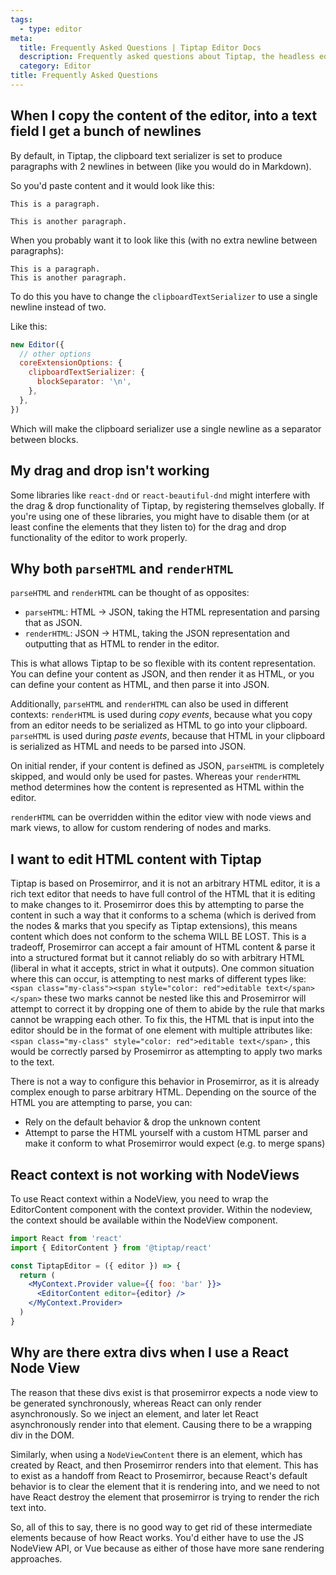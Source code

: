 ```yaml
---
tags:
  - type: editor
meta:
  title: Frequently Asked Questions | Tiptap Editor Docs
  description: Frequently asked questions about Tiptap, the headless editor framework.
  category: Editor
title: Frequently Asked Questions
---
```


## When I copy the content of the editor, into a text field I get a bunch of newlines

By default, in Tiptap, the clipboard text serializer is set to produce paragraphs with 2 newlines in between (like you would do in Markdown).

So you'd paste content and it would look like this:

```text
This is a paragraph.

This is another paragraph.
```

When you probably want it to look like this (with no extra newline between paragraphs):

```text
This is a paragraph.
This is another paragraph.
```

To do this you have to change the `clipboardTextSerializer` to use a single newline instead of two.

Like this:

```js
new Editor({
  // other options
  coreExtensionOptions: {
    clipboardTextSerializer: {
      blockSeparator: '\n',
    },
  },
})
```

Which will make the clipboard serializer use a single newline as a separator between blocks.

## My drag and drop isn't working

Some libraries like `react-dnd` or `react-beautiful-dnd` might interfere with the drag & drop functionality of Tiptap, by registering themselves globally.
If you're using one of these libraries, you might have to disable them (or at least confine the elements that they listen to) for the drag and drop functionality of the editor to work properly.

## Why both `parseHTML` and `renderHTML`

`parseHTML` and `renderHTML` can be thought of as opposites:

- `parseHTML`: HTML -> JSON, taking the HTML representation and parsing that as JSON.
- `renderHTML`: JSON -> HTML, taking the JSON representation and outputting that as HTML to render in the editor.

This is what allows Tiptap to be so flexible with its content representation. You can define your content as JSON, and then render it as HTML, or you can define your content as HTML, and then parse it into JSON.

Additionally, `parseHTML` and `renderHTML` can also be used in different contexts:
`renderHTML` is used during _copy events_, because what you copy from an editor needs to be serialized as HTML to go into your clipboard.
`parseHTML` is used during _paste events_, because that HTML in your clipboard is serialized as HTML and needs to be parsed into JSON.

On initial render, if your content is defined as JSON, `parseHTML` is completely skipped, and would only be used for pastes.
Whereas your `renderHTML` method determines how the content is represented as HTML within the editor.

`renderHTML` can be overridden within the editor view with node views and mark views, to allow for custom rendering of nodes and marks.

## I want to edit HTML content with Tiptap

Tiptap is based on Prosemirror, and it is not an arbitrary HTML editor, it is a rich text editor that needs to have full control of the HTML that it is editing to make changes to it. Prosemirror does this by attempting to parse the content in such a way that it conforms to a schema (which is derived from the nodes & marks that you specify as Tiptap extensions), this means content which does not conform to the schema WILL BE LOST. This is a tradeoff, Prosemirror can accept a fair amount of HTML content & parse it into a structured format but it cannot reliably do so with arbitrary HTML (liberal in what it accepts, strict in what it outputs).
One common situation where this can occur, is attempting to nest marks of different types like: `<span class="my-class"><span style="color: red">editable text</span></span>` these two marks cannot be nested like this and Prosemirror will attempt to correct it by dropping one of them to abide by the rule that marks cannot be wrapping each other. To fix this, the HTML that is input into the editor should be in the format of one element with multiple attributes like: `<span class="my-class" style="color: red">editable text</span>` , this would be correctly parsed by Prosemirror as attempting to apply two marks to the text.

There is not a way to configure this behavior in Prosemirror, as it is already complex enough to parse arbitrary HTML. Depending on the source of the HTML you are attempting to parse, you can:

- Rely on the default behavior & drop the unknown content
- Attempt to parse the HTML yourself with a custom HTML parser and make it conform to what Prosemirror would expect (e.g. to merge spans)

## React context is not working with NodeViews

To use React context within a NodeView, you need to wrap the EditorContent component with the context provider. Within the nodeview, the context should be available within the NodeView component.

```jsx
import React from 'react'
import { EditorContent } from '@tiptap/react'

const TiptapEditor = ({ editor }) => {
  return (
    <MyContext.Provider value={{ foo: 'bar' }}>
      <EditorContent editor={editor} />
    </MyContext.Provider>
  )
}
```

## Why are there extra divs when I use a React Node View

The reason that these divs exist is that prosemirror expects a node view to be generated synchronously, whereas React can only render asynchronously. So we inject an element, and later let React asynchronously render into that element. Causing there to be a wrapping div in the DOM.

Similarly, when using a `NodeViewContent` there is an element, which has created by React, and then Prosemirror renders into that element. This has to exist as a handoff from React to Prosemirror, because React's default behavior is to clear the element that it is rendering into, and we need to not have React destroy the element that prosemirror is trying to render the rich text into.

So, all of this to say, there is no good way to get rid of these intermediate elements because of how React works. You'd either have to use the JS NodeView API, or Vue because as either of those have more sane rendering approaches.
